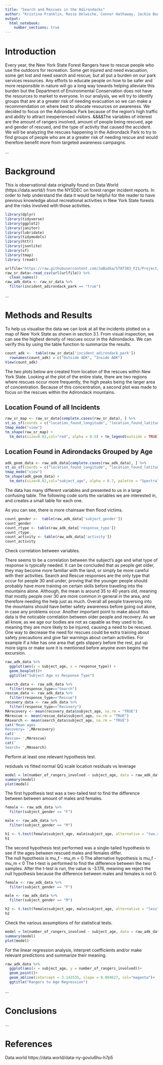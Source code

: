 ```yaml
---
title: "Search and Rescues in the Adirondacks"
author: "Kristina Franklin, Rosie Delwiche, Connor Hathaway, Jackie Budka"
output: 
  html_notebook:
    number_sections: true
---
```


# Introduction

Every year, the New York State Forest Rangers have to rescue people who use the outdoors for recreation. Some get injured and need evacuation, some get lost and need search and rescue, but all put a burden on our park services resources. Any efforts to educate people on how to be safer and more responsible in nature will go a long way towards helping alleviate this burden but the Department of Environmental Conservation does not have the resources to market to everyone. In our analysis, we will try to identify groups that are at a greater risk of needing evacuation so we can make a recommendation on where best to allocate resources on awareness. We decided to focus on the Adirondack Park because of the region's high traffic and ability to attract inexperienced visitors. &&&&The variables of interest are the amount of rangers involved, amount of people being rescued, age and gender of rescued, and the type of activity that caused the accident. We will be analyzing the rescues happening in the Adirondack Park to try to find groups of people who are at a greater risk of needing rescue and would therefore benefit more from targeted awareness campaigns.

...

# Background

This is observational data originally found on Data World (https://data.world/) from the NYSDEC on forest ranger incident reports. In order to help understand the data it would be helpful for the reader to have previous knowledge about recreational activities in New York State forests and the risks involved with those activities. 

```r
library(dplyr)
library(tidyverse)
library(ggplot2)
library(janitor)
library(lubridate)
library(tidymodels)
library(httr)
library(jsonlite)
library(sf)
library(tmap)
library (readr)
```

```r
urlfile="https://raw.githubusercontent.com/JaBudka/STAT383_F21/Project/SR_data.csv"
raw_sr_data<-read_csv(url(urlfile)) %>%
  clean_names()
raw_adk_data <- raw_sr_data %>%
  filter(incident_adirondack_park == "true")
```
...

# Methods and Results

To help us visualise the data we can look at all the incidents plotted on a map of New York State as shown in section 3.1. From visual inspection, we can see the highest density of rescues occur in the Adirondacks. We can verify this by using the table function to summarize the results.
```r
count_adk <-  table(raw_sr_data['incident_adirondack_park'])
  rownames(count_adk) = c("Outside ADK", "Inside ADK")
View(count_adk)
```


The two plots below are created from location of the rescues within New York State.  Looking at the plot of the entire state, there are two regions where rescues occur more frequently, the high peaks being the larger area of concentration.  Because of this concentration, a second plot was made to focus on the rescues within the Adirondack mountains. 

## Location Found of all Incidents
```r
raw_sr_map <- raw_sr_data[complete.cases(raw_sr_data), ] %>%
st_as_sf(coords = c("location_found_longitude", "location_found_latitude"), crs = 4326)
tmap_mode("view")
tm_shape(raw_sr_map) +
  tm_dots(size=0.02,col="red", alpha = 0.5) + tm_legend(outside = TRUE) 
```
## Location Found in Adirondacks Grouped by Age
```r
adk_geom_data <- raw_adk_data[complete.cases(raw_adk_data), ] %>%
st_as_sf(coords = c("location_found_longitude", "location_found_latitude"), crs = 4326) 
tmap_mode("view")
tm_shape(adk_geom_data) +
  tm_dots(size=0.02,col="subject_age", alpha = 0.7, palette = "Spectral")
```
The data has many different variables and presented to us in a large confusing table.  The following code sorts the variables we are interested in, and creates a small table for each one.

As you can see, there is more chainsaw then flood victims.

```r
count_gender <-  table(raw_adk_data['subject_gender'])
count_gender
count_rtype <- table(raw_adk_data['response_type'])
count_rtype
count_activity <- table(raw_adk_data['activity'])
count_activity

```

Check correlation between variables. 


There seems to be a correlation between the subject's age and what type of response is typically needed.  It can be concluded that as people get older, they may become more familiar with the land, or simply be more careful with their activities.  Search and Rescue responses are the only type that occur for people 30 and under, proving that the younger people should probably have more training on certain skills before traveling into the mountains alone.  Although, the mean is around 35 to 40 years old, meaning that mostly people over 30 are more common in general in the area, and therefore needing the help just as much.  Overall all people traversing into the mountains should have better safety awareness before going out alone, in case any problems occur.
Another important point to make about this data is the noticable correlation between older people and recovery.  As we all know, as we age our bodies are not as capable as they used to be, meaning they are more likely to be injured, causing a need to be rescued.  One way to decrease the need for rescues could be extra training about safety precautions and give fair warnings about certain activities.  For example if a hike has one area that gets slippery before the rest, put up more signs or make sure it is mentioned before anyone even begins the excursion.
```r
raw_adk_data %>% 
  ggplot(aes(y = subject_age, x = response_type)) +
  geom_boxplot()+
  ggtitle("Subject Age vs Response Type") 
```
```r
search_data <- raw_adk_data %>%
  filter(response_type=="Search")
rescue_data <- raw_adk_data %>%
  filter(response_type=="Rescue")
recovery_data <- raw_adk_data %>%
  filter(response_type=="Recovery")
MArecovery <- mean(recovery_data$subject_age, na.rm = "TRUE")
MArescue <- mean(rescue_data$subject_age, na.rm = "TRUE")
MAsearch <- mean(search_data$subject_age, na.rm = "TRUE")
cat('Mean ages
Recovery= ',MArecovery)
cat('
Rescue= ',MArescue)
cat('
Search= ',MAsearch)
```

Perform at least one relevant hypothesis test. 

residuals vs fitted
normal QQ
scale location
residuals vs leverage
```r
model = lm(number_of_rangers_involved ~ subject_age, data = raw_adk_data)
summary(model)
plot(model)
```



The first hypothesis test was a two-tailed test to find the difference between between amount of males and females.

```r
female <- raw_adk_data %>%
  filter(subject_gender == "F")

male <- raw_adk_data %>%
  filter(subject_gender == "M")

h1 <- t.test(female$subject_age, male$subject_age, alternative = "two.sided", var.equal = FALSE)
h1
```

The second hypothesis test performed was a single-tailed hypothesis to see if the ages between rescued males and females differ.  
The null hypothesis is mu_f - mu_m = 0
The alternative hypothesis is mu_f - mu_m < 0
The t-test is performed to find the difference between the two samples.
After the t-test is run, the value is -3.176, meaning we reject the null hypothesis because the difference between males and females is not 0.

```r

female <- raw_adk_data %>%
  filter(subject_gender == "F")

male <- raw_adk_data %>%
  filter(subject_gender == "M")

h2 <- t.test(female$subject_age, male$subject_age, alternative = "less", var.equal = FALSE)
h2

```




Check the various assumptions of for statistical tests.

```r
model = lm(number_of_rangers_involved ~ subject_age, data = raw_adk_data)
summary(model)
plot(model)
```


For the linear regression analysis, interpret coefficients and/or make relevant predictions and
summarize their meaning.

```r
raw_adk_data %>% 
  ggplot(aes(x = subject_age, y = number_of_rangers_involved))+
  geom_point()+
  geom_abline(intercept = 3.142535, slope = 0.004627, col="magenta")+
  ggtitle("Rangers to Age Regression") 
```

...


# Conclusions
...


# References {-}

Data.world
https://data.world/data-ny-gov/u6hu-h7p5
